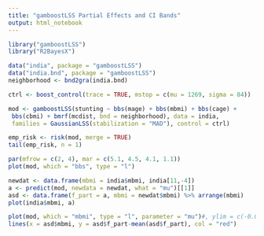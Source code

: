 ```yaml
---
title: "gamboostLSS Partial Effects and CI Bands"
output: html_notebook
---
```




```r
library("gamboostLSS")
library("R2BayesX")

```


```r
data("india", package = "gamboostLSS")
data("india.bnd", package = "gamboostLSS")
neighborhood <- bnd2gra(india.bnd)
```

```r
ctrl <- boost_control(trace = TRUE, mstop = c(mu = 1269, sigma = 84))

mod <- gamboostLSS(stunting ~ bbs(mage) + bbs(mbmi) + bbs(cage) +
 bbs(cbmi) + bmrf(mcdist, bnd = neighborhood), data = india,
 families = GaussianLSS(stabilization = "MAD"), control = ctrl)
```
```r
emp_risk <- risk(mod, merge = TRUE)
tail(emp_risk, n = 1)
```

```r
par(mfrow = c(2, 4), mar = c(5.1, 4.5, 4.1, 1.1))
plot(mod, which = "bbs", type = "l")
```

```r
newdat <- data.frame(mbmi = india$mbmi, india[11,-4])
a <- predict(mod, newdata = newdat, what = "mu")[[1]]
asd <- data.frame(f_part = a, mbmi = newdat$mbmi) %>% arrange(mbmi)
plot(india$mbmi, a)
```



```r
plot(mod, which = "mbmi", type = "l", parameter = "mu")#, ylim = c(-0.05, 0.05))
lines(x = asd$mbmi, y = asd$f_part-mean(asd$f_part), col = "red")
```

